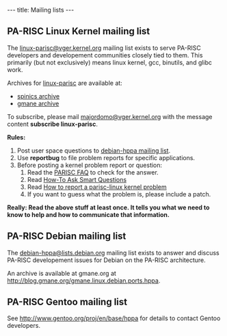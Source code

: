 ---
title: Mailing lists
---

== PA-RISC Linux Kernel mailing list ==

The [mailto:linux-parisc@vger.kernel.org linux-parisc@vger.kernel.org] mailing list exists to serve PA-RISC developers and developement
communities closely tied to them. This primarily (but not exclusively)
means linux kernel, gcc, binutils, and glibc work.

Archives for [mailto:linux-parisc@vger.kernel.org linux-parisc] are available at:
* [http://www.spinics.net/lists/linux-parisc/ spinics archive]
* [http://dir.gmane.org/gmane.linux.ports.parisc gmane archive]

To subscribe, please mail [mailto:majordomo@vger.kernel.org majordomo@vger.kernel.org] with the message content '''subscribe linux-parisc'''.

'''Rules:'''

# Post user space questions to [mailto:debian-hppa@lists.debian.org debian-hppa mailing list].
# Use '''reportbug''' to file problem reports for specific applications.
# Before posting a kernel problem report or question:
## Read 	the [[PARISC FAQ]] to check for the answer.
## Read 	[http://www.catb.org/~esr/faqs/smart-questions.html How-To Ask Smart Questions]
## Read 	[[How to report a parisc-linux kernel problem]]
## If you want to guess what the problem is, please include a patch.

'''Really: Read the above stuff at least once. It tells you what we need to know to help and how to communicate that information.'''

== PA-RISC Debian mailing list ==

The [mailto:debian-hppa@lists.debian.org debian-hppa@lists.debian.org] mailing list exists to answer and discuss PA-RISC developement issues for Debian on the PA-RISC architecture.

An archive is available at gmane.org at [http://blog.gmane.org/gmane.linux.debian.ports.hppa http://blog.gmane.org/gmane.linux.debian.ports.hppa].

== PA-RISC Gentoo mailing list ==

See http://www.gentoo.org/proj/en/base/hppa for details to contact Gentoo developers.